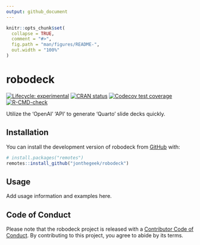 ```yaml
---
output: github_document
---
```


<!-- README.md is generated from README.Rmd. Please edit that file -->

```r
knitr::opts_chunk$set(
  collapse = TRUE,
  comment = "#>",
  fig.path = "man/figures/README-",
  out.width = "100%"
)
```

# robodeck

<!-- badges: start -->
[![Lifecycle: experimental](https://img.shields.io/badge/lifecycle-experimental-orange.svg)](https://lifecycle.r-lib.org/articles/stages.html#experimental)
[![CRAN status](https://www.r-pkg.org/badges/version/robodeck)](https://CRAN.R-project.org/package=robodeck)
[![Codecov test coverage](https://codecov.io/gh/jonthegeek/robodeck/branch/main/graph/badge.svg)](https://app.codecov.io/gh/jonthegeek/robodeck?branch=main)
[![R-CMD-check](https://github.com/jonthegeek/robodeck/actions/workflows/R-CMD-check.yaml/badge.svg)](https://github.com/jonthegeek/robodeck/actions/workflows/R-CMD-check.yaml)
<!-- badges: end -->

Utilize the 'OpenAI' 'API' to generate 'Quarto' slide decks quickly.

## Installation

You can install the development version of robodeck from [GitHub](https://github.com/) with:

``` r
# install.packages("remotes")
remotes::install_github("jonthegeek/robodeck")
```

## Usage

Add usage information and examples here.

## Code of Conduct

Please note that the robodeck project is released with a [Contributor Code of Conduct](https://jonthegeek.github.io/robodeck/CODE_OF_CONDUCT.html). By contributing to this project, you agree to abide by its terms.

